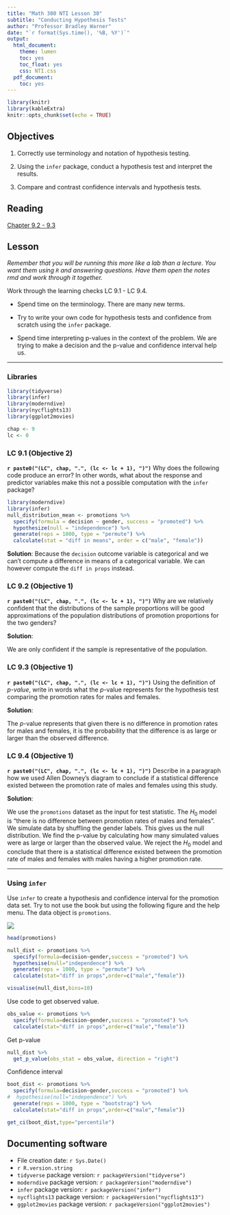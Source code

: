 ```yaml
---
title: "Math 300 NTI Lesson 30"
subtitle: "Conducting Hypothesis Tests"
author: "Professor Bradley Warner"
date: "`r format(Sys.time(), '%B, %Y')`"
output:
  html_document:
    theme: lumen
    toc: yes
    toc_float: yes
    css: NTI.css
  pdf_document:
    toc: yes
---
```



```r
library(knitr)
library(kableExtra)
knitr::opts_chunk$set(echo = TRUE)
```

## Objectives

1. Correctly use terminology and notation of hypothesis testing.     

2.  Using the `infer` package, conduct a hypothesis test and interpret the results.

3. Compare and contrast confidence intervals and hypothesis tests.



## Reading 

[Chapter 9.2 - 9.3](https://moderndive.com/9-hypothesis-testing.html#understanding-ht)


## Lesson 

*Remember that you will be running this more like a lab than a lecture. You want them using `R` and answering questions. Have them open the notes rmd and work through it together.*

Work through the learning checks LC 9.1 - LC 9.4.

+ Spend time on the terminology. There are many new terms.

+ Try to write your own code for hypothesis tests and confidence from scratch using the `infer` package.  

+ Spend time interpreting p-values in the context of the problem.  We are trying to make a decision and the p-value and confidence interval help us.

***

### Libraries 

```r
library(tidyverse)
library(infer)
library(moderndive)
library(nycflights13)
library(ggplot2movies)
```


```r
chap <- 9
lc <- 0
```

### LC 9.1 (Objective 2)

**`r paste0("(LC", chap, ".", (lc <- lc + 1), ")")`** Why does the following code produce an error? In other words, what about the response and predictor variables make this not a possible computation with the `infer` package?

```r
library(moderndive)
library(infer)
null_distribution_mean <- promotions %>%
  specify(formula = decision ~ gender, success = "promoted") %>% 
  hypothesize(null = "independence") %>% 
  generate(reps = 1000, type = "permute") %>% 
  calculate(stat = "diff in means", order = c("male", "female"))
```

**Solution**: Because the `decision` outcome variable is categorical and we can't compute a difference in means of a categorical variable. We can however compute the `diff in props` instead. 

### LC 9.2 (Objective 1)

**`r paste0("(LC", chap, ".", (lc <- lc + 1), ")")`** Why are we relatively confident that the distributions of the sample proportions will be good approximations of the population distributions of promotion proportions for the two genders?

**Solution**:  

We are only confident if the sample is representative of the population. 

### LC 9.3 (Objective 1)

**`r paste0("(LC", chap, ".", (lc <- lc + 1), ")")`** Using the definition of _p-value_, write in words what the $p$-value represents for the hypothesis test comparing the promotion rates for males and females.

**Solution**:  

The $p$-value represents that given there is no difference in promotion rates for males and females, it is the probability that the difference is as large or larger than the observed difference. 

### LC 9.4 (Objective 1)

**`r paste0("(LC", chap, ".", (lc <- lc + 1), ")")`** Describe in a paragraph how we used Allen Downey's diagram to conclude if a statistical difference existed between the promotion rate of males and females using this study.

**Solution**:  

We use the `promotions` dataset as the input for test statistic. The $H_0$ model is "there is no difference between promotion rates of males and females". We simulate data by shuffling the gender labels. This gives us the null distribution. We find the p-value by calculating how many simulated values were as large or larger than the observed value. We reject the $H_0$ model and conclude that there is a statistical difference existed between the promotion rate of males and females with males having a higher promotion rate.  

***

### Using `infer`

Use `infer` to create a hypothesis and confidence interval for the promotion data set. Try to not use the book but using the following figure and the help menu. The data object is `promotions`.

![](ht.png)

```r
head(promotions)
```

```r
null_dist <- promotions %>%
  specify(formula=decision~gender,success = "promoted") %>%
  hypothesise(null="independence") %>%
  generate(reps = 1000, type = "permute") %>%
  calculate(stat="diff in props",order=c("male","female"))
```

```r
visualise(null_dist,bins=10)
```

Use code to get observed value.

```r
obs_value <- promotions %>%
  specify(formula=decision~gender,success = "promoted") %>%
  calculate(stat="diff in props",order=c("male","female"))
```


Get p-value

```r
null_dist %>% 
  get_p_value(obs_stat = obs_value, direction = "right")
```

Confidence interval

```r
boot_dist <- promotions %>%
  specify(formula=decision~gender,success = "promoted") %>%
#  hypothesise(null="independence") %>%
  generate(reps = 1000, type = "bootstrap") %>%
  calculate(stat="diff in props",order=c("male","female"))
```


```r
get_ci(boot_dist,type="percentile")
```


## Documenting software 

  * File creation date: `r Sys.Date()`
  * `r R.version.string`
  * `tidyverse` package version: `r packageVersion("tidyverse")`
  * `moderndive` package version: `r packageVersion("moderndive")`
  * `infer` package version: `r packageVersion("infer")`
  * `nycflights13` package version: `r packageVersion("nycflights13")`
  * `ggplot2movies` package version: `r packageVersion("ggplot2movies")`

